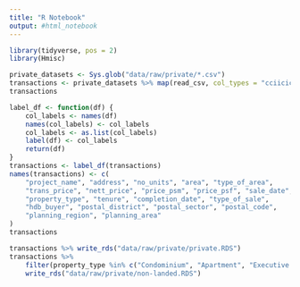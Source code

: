 ```yaml
---
title: "R Notebook"
output: #html_notebook
---
```


```r
library(tidyverse, pos = 2)
library(Hmisc)
```

```r
private_datasets <- Sys.glob("data/raw/private/*.csv")
transactions <- private_datasets %>% map(read_csv, col_types = "cciiciciicccccciiccc") %>% tibble() %>% unnest()
transactions
```


```r
label_df <- function(df) {
    col_labels <- names(df)
    names(col_labels) <- col_labels
    col_labels <- as.list(col_labels)
    label(df) <- col_labels
    return(df)
}
transactions <- label_df(transactions)
names(transactions) <- c(
    "project_name", "address", "no_units", "area", "type_of_area",
    "trans_price", "nett_price", "price_psm", "price_psf", "sale_date",
    "property_type", "tenure", "completion_date", "type_of_sale",
    "hdb_buyer", "postal_district", "postal_sector", "postal_code",
    "planning_region", "planning_area"
)
transactions
```

```r
transactions %>% write_rds("data/raw/private/private.RDS")
transactions %>% 
    filter(property_type %in% c("Condominium", "Apartment", "Executive Condominium")) %>% 
    write_rds("data/raw/private/non-landed.RDS")
```

